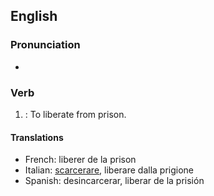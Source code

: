 ==English==

===Pronunciation===
* {{audio|en-us-disincarcerate.ogg|Audio (US)}}

===Verb===
{{en-verb|disincarcerat|ing}}

# {{obsolete}}: To liberate from prison.

====Translations====
* French: liberer de la prison
* Italian: [[scarcerare]], liberare dalla prigione
* Spanish: desincarcerar, liberar de la prisión
